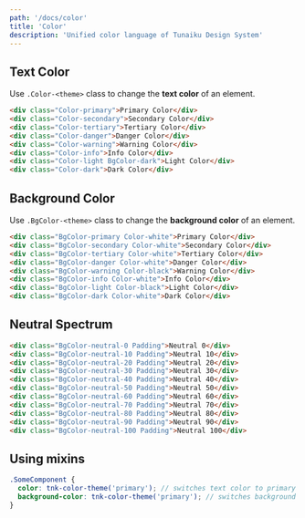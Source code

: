 ```yaml
---
path: '/docs/color'
title: 'Color'
description: 'Unified color language of Tunaiku Design System'
---
```


## Text Color

Use `.Color-<theme>` class to change the **text color** of an element.

```html preview=true
<div class="Color-primary">Primary Color</div>
<div class="Color-secondary">Secondary Color</div>
<div class="Color-tertiary">Tertiary Color</div>
<div class="Color-danger">Danger Color</div>
<div class="Color-warning">Warning Color</div>
<div class="Color-info">Info Color</div>
<div class="Color-light BgColor-dark">Light Color</div>
<div class="Color-dark">Dark Color</div>
```

## Background Color

Use `.BgColor-<theme>` class to change the **background color** of an element.

```html preview=true
<div class="BgColor-primary Color-white">Primary Color</div>
<div class="BgColor-secondary Color-white">Secondary Color</div>
<div class="BgColor-tertiary Color-white">Tertiary Color</div>
<div class="BgColor-danger Color-white">Danger Color</div>
<div class="BgColor-warning Color-black">Warning Color</div>
<div class="BgColor-info Color-white">Info Color</div>
<div class="BgColor-light Color-black">Light Color</div>
<div class="BgColor-dark Color-white">Dark Color</div>
```

## Neutral Spectrum

```html preview=true
<div class="BgColor-neutral-0 Padding">Neutral 0</div>
<div class="BgColor-neutral-10 Padding">Neutral 10</div>
<div class="BgColor-neutral-20 Padding">Neutral 20</div>
<div class="BgColor-neutral-30 Padding">Neutral 30</div>
<div class="BgColor-neutral-40 Padding">Neutral 40</div>
<div class="BgColor-neutral-50 Padding">Neutral 50</div>
<div class="BgColor-neutral-60 Padding">Neutral 60</div>
<div class="BgColor-neutral-70 Padding">Neutral 70</div>
<div class="BgColor-neutral-80 Padding">Neutral 80</div>
<div class="BgColor-neutral-90 Padding">Neutral 90</div>
<div class="BgColor-neutral-100 Padding">Neutral 100</div>
```

## Using mixins

```scss
.SomeComponent {
  color: tnk-color-theme('primary'); // switches text color to primary theme.
  background-color: tnk-color-theme('primary'); // switches background color to primary theme.
}
```
